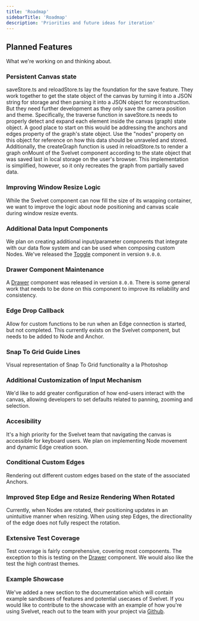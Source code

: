 ```yaml
---
title: 'Roadmap'
sidebarTitle: 'Roadmap'
description: 'Priorities and future ideas for iteration'
---
```


## Planned Features

What we're working on and thinking about.

### Persistent Canvas state

saveStore.ts and reloadStore.ts lay the foundation for the save feature. They work together to get the state object of the canvas by turning it into a JSON string for storage and then parsing it into a JSON object for reconstruction. But they need further development as they only save the camera position and theme. Specifically, the traverse function in saveStore.ts needs to properly detect and expand each element inside the canvas (graph) state object. A good place to start on this would be addressing the anchors and edges property of the graph's state object. Use the "nodes" property on this object for reference on how this data should be unraveled and stored. Additionally, the createGraph function is used in reloadStore.ts to render a graph onMount of the Svelvet component according to the state object that was saved last in local storage on the user's browser. This implementation is simplified, however, so it only recreates the graph from partially saved data.

### Improving Window Resize Logic

While the Svelvet component can now fill the size of its wrapping container, we want to improve the logic about node positioning and canvas scale during window resize events.

### Additional Data Input Components

We plan on creating additional input/parameter components that integrate with our data flow system and can be used when composing custom Nodes.
We've released the [Toggle](../data-flow/toggle) component in version `9.0.0`.

### Drawer Component Maintenance

A [Drawer](../components/drawer) component was released in version `8.0.0`. There is some general work that needs to be done on this component to improve its reliability and consistency.

### Edge Drop Callback

Allow for custom functions to be run when an Edge connection is started, but not completed. This currently exists on the Svelvet component, but needs to be added to Node and Anchor.

### Snap To Grid Guide Lines

Visual representation of Snap To Grid functionality a la Photoshop

### Additional Customization of Input Mechanism

We'd like to add greater configuration of how end-users interact with the canvas, allowing developers to set defaults related to panning, zooming and selection.

### Accesibility

It's a high priority for the Svelvet team that navigating the canvas is accessible for keyboard users. We plan on implementing Node movement and dynamic Edge creation soon.

### Conditional Custom Edges

Rendering out different custom edges based on the state of the associated Anchors.

### Improved Step Edge and Resize Rendering When Rotated

Currently, when Nodes are rotated, their positioning updates in an unintuitive manner when resizing. When using step Edges, the directionality of the edge does not fully respect the rotation.

### Extensive Test Coverage

Test coverage is fairly comprehensive, covering most components. The exception to this is testing on the [Drawer](../components/drawer) component. We would also like the test the high contrast themes.

### Example Showcase

We've added a new section to the documentation which will contain example sandboxes of features and potential usecases of Svelvet.
If you would like to contribute to the showcase with an example of how you're using Svelvet, reach out to the team with your project via [Github](https://github.com/open-source-labs/Svelvet/discussions/categories/project-showcase).
